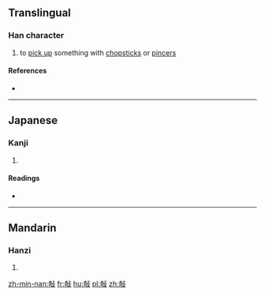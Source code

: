 ==Translingual==

===Han character===
{{Han char|rn=66|rad=攴|as=08|sn=12|four=4164<sub>7</sub>|canj=大口卜水 (KRYE)|ids=⿰[[奇]][[攴]]}}

# to [[pick up]] something with [[chopstick]]s or [[pincers]]

====References====
* {{Han ref|kx=0473.150|dkj=13283|dj=0826.150|hdz=21464.040|uh=6567|ud=25959|bh=D973|bd=55667}}

----

==Japanese==

===Kanji===
{{ja-kanji|grade=|rs=攴08}}

# {{defn|lang=ja|sort=攴08}}

====Readings====
* {{ja-readings|on=[[き]] (ki)|kun=[[はさむ]] (hasamu), [[そばだてる]] (sobadateru)}}

----

==Mandarin==

===Hanzi===
{{cmn-hanzi|pin=[[jī]] ([[ji1]]), [[qǐ]] ([[qi3]])|wg=chi<sup>1</sup>, ch'i<sup>3</sup>}}

# {{defn|lang=cmn|sort=攴08}}

[[zh-min-nan:敧]]
[[fr:敧]]
[[hu:敧]]
[[pl:敧]]
[[zh:敧]]
